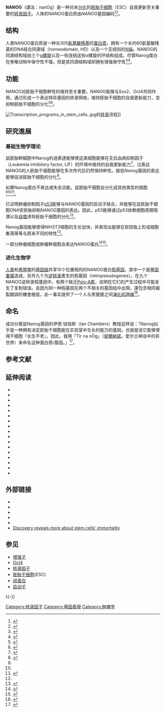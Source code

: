{{dablink|NANOG重定向至此，关于缩写同样为「NANOG」的一个组织，详见条目「北美网络运营商集团」（North American Network Operators' Group）}}

{{Infobox_gene}}

'''NANOG'''（讀法：nanOg）是一种对未[[细胞分化|分化]]的[[胚胎干细胞|胚胎干细胞]]（ESC）自我更新至关重要的[[转录因子|转录因子]]。人体的NANOG蛋白质由''NANOG''基因编码<ref name="pmid12787504">{{cite journal | vauthors = Mitsui K, Tokuzawa Y, Itoh H, Segawa K, Murakami M, Takahashi K, Maruyama M, Maeda M, Yamanaka S | title = The homeoprotein Nanog is required for maintenance of pluripotency in mouse epiblast and ES cells | journal = Cell | volume = 113 | issue = 5 | pages = 631–42 | date = May 2003 | pmid = 12787504 | doi = 10.1016/S0092-8674(03)00393-3 }}</ref><ref name="pmid12787505">{{cite journal | vauthors = Chambers I, Colby D, Robertson M, Nichols J, Lee S, Tweedie S, Smith A | title = Functional expression cloning of Nanog, a pluripotency sustaining factor in embryonic stem cells | journal = Cell | volume = 113 | issue = 5 | pages = 643–55 | date = May 2003 | pmid = 12787505 | doi = 10.1016/S0092-8674(03)00392-1 }}</ref>。

== 结构 ==
人类NANOG蛋白质是一种长305[[氨基酸|氨基酸残基]]的[[蛋白质|蛋白质]]，拥有一个长约60氨基酸残基的DNA结合同源域（homeodomain, HD）以及一个无规则的[[N端|N端]]。NANOG的同源结构域由三个[[α螺旋|α螺旋]]以及一些连结这些α螺旋的环结构组成。尽管Nanog蛋白在脊椎动物中保守性不强，但是其同源结构域却拥有很强保守性<ref>{{cite journal |authors = Gehring WJ, et al |year=1994 |title = Homeodomain-DNA recognition |journal = Cell |volume = 78 |issue = 2 |pages = 211–223}}</ref><ref>{{cite journal |authors = Gehring WJ, Affolter M, Bürglin T |year = 1994 |title = Homeodomain protein |url = https://archive.org/details/sim_annual-review-of-biochemistry_1994_63/page/487 |journal = Annu Rev Biochem |issue = 63 |pages = 487–526}}</ref>。

== 功能 ==
NANOG对胚胎干细胞幹性的维持至关重要。NANOG能够与Sox2、Oct4共同作用，通过形成一个表达特异基因的转录网络，维持胚胎干细胞的自我更新能力，並抑制胚胎干细胞的分化<ref>{{cite web |url = https://www.ncbi.nlm.nih.gov/gene/79923 |publisher = NCBI |title = NANOG Nanog homeobox [ Homo sapiens (human) ] |accessdate = 2016-12-18 |archive-date = 2020-09-22 |archive-url = https://web.archive.org/web/20200922090948/https://www.ncbi.nlm.nih.gov/gene/79923 |dead-url = no }}</ref><ref>{{cite journal |title = Regulatory networks in embryo-derived pluripotent stem cells |authors = Boiani M, Schöler HR |journal = Nat Rev Mol Cell Biol |date = 2005-12 |volume = 6 |issue = 11 |pages = 872-84 }}</ref>。

[[File:Transcription_programs_in_stem_cells..jpg|thumb]]的[[转录|转录]]流程]]
{{clear}}

==研究進展==
===基础生物学理论===
鼠胚胎幹細胞中Nanog的過表達能够使这类细胞能够在无白血病抑制因子（Leukemia inhibitory factor, LIF）的环境中维持的自我更新能力<ref name="pmid16501172">{{cite journal | vauthors = Darr H, Mayshar Y, Benvenisty N | title = Overexpression of NANOG in human ES cells enables feeder-free growth while inducing primitive ectoderm features | journal = Development | volume = 133 | issue = 6 | pages = 1193–201 | date = Mar 2006 | pmid = 16501172 | doi = 10.1242/dev.02286 }}</ref>，过表达NANOG的人胚胎干细胞能够在多次传代后仍然保持幹性。敲低''Nanog''基因的表达能够促进胚胎干细胞的分化<ref name="pmid15749924">{{cite journal | vauthors = Zaehres H, Lensch MW, Daheron L, Stewart SA, Itskovitz-Eldor J, Daley GQ | title = High-efficiency RNA interference in human embryonic stem cells | journal = Stem Cells | volume = 23 | issue = 3 | pages = 299–305 | date = Mar 2005 | pmid = 15749924 | doi = 10.1634/stemcells.2004-0252 }}</ref>。

如果Nanog蛋白不表达或失去功能，鼠胚胎干细胞会分化成其他类型的细胞<ref name="pmid12787504" /><ref name="pmid12787505" /><ref name="pmid15619621">{{cite journal | vauthors = Lin T, Chao C, Saito S, Mazur SJ, Murphy ME, Appella E, Xu Y | title = p53 induces differentiation of mouse embryonic stem cells by suppressing Nanog expression | journal = Nature Cell Biology | volume = 7 | issue = 2 | pages = 165–71 | date = Feb 2005 | pmid = 15619621 | doi = 10.1038/ncb1211 }}</ref>。

已证明肿瘤抑制因子[[p53|p53]]能够与''NANOG''基因的启动子结合，并能够在鼠胚胎干细胞DNA受损後抑制''NANOG''基因的表达。因此，p53能够通过p53依赖细胞周期阻滞以及[[自噬|自噬]]诱导胚胎干细胞的分化<ref name="pmid15619621" />。

Nanog基因能够使得NIH3T3细胞的生长加快，并表现出能够在软琼脂上形成细胞集落等等与原来不同的特性<ref name="pmid16540082">{{cite journal | vauthors = Piestun D, Kochupurakkal BS, Jacob-Hirsch J, Zeligson S, Koudritsky M, Domany E, Amariglio N, Rechavi G, Givol D | title = Nanog transforms NIH3T3 cells and targets cell-type restricted genes | journal = Biochemical and Biophysical Research Communications | volume = 343 | issue = 1 | pages = 279–85 | date = Apr 2006 | pmid = 16540082 | doi = 10.1016/j.bbrc.2006.02.152 }}</ref>。

一部分肿瘤细胞或肿瘤幹细胞会表达NANOG蛋白<ref>{{cite journal |authors = Gong, Shuai, et al. |title = Regulation of NANOG in cancer cells.|journal = Molecular Carcinogenesis 54.9(2015):679–687.}}</ref><ref name="pmid15982323">{{cite journal | vauthors = Hoei-Hansen CE, Almstrup K, Nielsen JE, Brask Sonne S, Graem N, Skakkebaek NE, Leffers H, Rajpert-De Meyts E | title = Stem cell pluripotency factor NANOG is expressed in human fetal gonocytes, testicular carcinoma in situ and germ cell tumours | journal = Histopathology | volume = 47 | issue = 1 | pages = 48–56 | date = Jul 2005 | pmid = 15982323 | doi = 10.1111/j.1365-2559.2005.02182.x }}</ref>。

=== 进化生物学 ===
[[人类|人类]]和[[黑猩猩|黑猩猩]]的[[基因組|基因組]]共享10个位置相同的NANOG蛋白[[假基因|假基因]]，其中一个是[[基因重複|基因重複]]造成，另外九个为[[逆转录|逆转录]]產生的假基因（retropseudogenes）。在九个NANOG逆转录假基因中，有两个缺乏[[多腺苷酸化|Poly-A尾]]，说明在它们的产生过程中可能发生了复制错误。且因为同一种假基因在两个不相关的基因组中出現，還包含相同複製錯誤的機會極低，此一事实提供了一个人与黑猩猩之间[[演化的證據|演化的證據]]<ref name="isbn1-59102-564-8">{{cite book | author = Daniel J. Fairbanks | authorlink = | title = Relics of Eden: The Powerful Evidence of Evolution in Human DNA | edition = | publisher = Prometheus Books | location = Buffalo, N.Y | year = 2007 | origyear = | pages = 94–96, 177–182 | quote = | ISBN = 1-59102-564-8 }}</ref>。

== 命名 ==
成功分离鼠Nanog基因的伊恩·钱伯斯（Ian Chambers）教授这样说：「Nanog似乎是一种拥有决定胚胎干细胞能在实验室中生长的能力的基因，也就是说它能够使得干细胞『长生不老』，因此，我用「Tír na nÓg」（[[提爾納諾|提爾納諾]]，爱尔兰神话中的异世界）来命名这种蛋白质/基因。」<ref>{{cite web |url = http://www.sciencedaily.com/releases/2003/06/030602024530.htm |title = ScienceDaily: Cells Of The Ever Young: Getting Closer To The Truth |accessdate = 2007-07-26 |archive-date = 2012-03-25 |archive-url = https://www.webcitation.org/66QsYLJgS?url=http://www.sciencedaily.com/releases/2003/06/030602024530.htm |dead-url = no }}</ref>。

== 参考文献 ==
{{Reflist|30em}}

== 延伸阅读 ==
{{refbegin|40em}}
* {{cite journal | vauthors = Cavaleri F, Schöler HR | title = Nanog: a new recruit to the embryonic stem cell orchestra | journal = Cell | volume = 113 | issue = 5 | pages = 551–2 | date = May 2003 | pmid = 12787492 | doi = 10.1016/S0092-8674(03)00394-5 }}
* {{cite journal | vauthors = Constantinescu S | title = Stemness, fusion and renewal of hematopoietic and embryonic stem cells | journal = Journal of Cellular and Molecular Medicine | volume = 7 | issue = 2 | pages = 103–12 | year = 2004 | pmid = 12927049 | doi = 10.1111/j.1582-4934.2003.tb00209.x }}
* {{cite journal | vauthors = Pan G, Thomson JA | title = Nanog and transcriptional networks in embryonic stem cell pluripotency | journal = Cell Research | volume = 17 | issue = 1 | pages = 42–9 | date = Jan 2007 | pmid = 17211451 | doi = 10.1038/sj.cr.7310125 }}
* {{cite journal | vauthors = Mitsui K, Tokuzawa Y, Itoh H, Segawa K, Murakami M, Takahashi K, Maruyama M, Maeda M, Yamanaka S | title = The homeoprotein Nanog is required for maintenance of pluripotency in mouse epiblast and ES cells | journal = Cell | volume = 113 | issue = 5 | pages = 631–42 | date = May 2003 | pmid = 12787504 | doi = 10.1016/S0092-8674(03)00393-3 }}
* {{cite journal | vauthors = Chambers I, Colby D, Robertson M, Nichols J, Lee S, Tweedie S, Smith A | title = Functional expression cloning of Nanog, a pluripotency sustaining factor in embryonic stem cells | journal = Cell | volume = 113 | issue = 5 | pages = 643–55 | date = May 2003 | pmid = 12787505 | doi = 10.1016/S0092-8674(03)00392-1 }}
* {{cite journal | vauthors = Clark AT, Rodriguez RT, Bodnar MS, Abeyta MJ, Cedars MI, Turek PJ, Firpo MT, Reijo Pera RA | title = Human STELLAR, NANOG, and GDF3 genes are expressed in pluripotent cells and map to chromosome 12p13, a hotspot for teratocarcinoma | journal = Stem Cells | volume = 22 | issue = 2 | pages = 169–79 | year = 2004 | pmid = 14990856 | doi = 10.1634/stemcells.22-2-169 }}
* {{cite journal | vauthors = Hart AH, Hartley L, Ibrahim M, Robb L | title = Identification, cloning and expression analysis of the pluripotency promoting Nanog genes in mouse and human | journal = Developmental Dynamics | volume = 230 | issue = 1 | pages = 187–98 | date = May 2004 | pmid = 15108323 | doi = 10.1002/dvdy.20034 }}
* {{cite journal | vauthors = Booth HA, Holland PW | title = Eleven daughters of NANOG | journal = Genomics | volume = 84 | issue = 2 | pages = 229–38 | date = Aug 2004 | pmid = 15233988 | doi = 10.1016/j.ygeno.2004.02.014 }}
* {{cite journal | vauthors = Hatano SY, Tada M, Kimura H, Yamaguchi S, Kono T, Nakano T, Suemori H, Nakatsuji N, Tada T | title = Pluripotential competence of cells associated with Nanog activity | journal = Mechanisms of Development | volume = 122 | issue = 1 | pages = 67–79 | date = Jan 2005 | pmid = 15582778 | doi = 10.1016/j.mod.2004.08.008 }}
* {{cite journal | vauthors = Deb-Rinker P, Ly D, Jezierski A, Sikorska M, Walker PR | title = Sequential DNA methylation of the Nanog and Oct-4 upstream regions in human NT2 cells during neuronal differentiation | journal = The Journal of Biological Chemistry | volume = 280 | issue = 8 | pages = 6257–60 | date = Feb 2005 | pmid = 15615706 | doi = 10.1074/jbc.C400479200 }}
* {{cite journal | vauthors = Zaehres H, Lensch MW, Daheron L, Stewart SA, Itskovitz-Eldor J, Daley GQ | title = High-efficiency RNA interference in human embryonic stem cells | journal = Stem Cells | volume = 23 | issue = 3 | pages = 299–305 | date = Mar 2005 | pmid = 15749924 | doi = 10.1634/stemcells.2004-0252 }}
* {{cite journal | vauthors = Hoei-Hansen CE, Almstrup K, Nielsen JE, Brask Sonne S, Graem N, Skakkebaek NE, Leffers H, Rajpert-De Meyts E | title = Stem cell pluripotency factor NANOG is expressed in human fetal gonocytes, testicular carcinoma in situ and germ cell tumours | journal = Histopathology | volume = 47 | issue = 1 | pages = 48–56 | date = Jul 2005 | pmid = 15982323 | doi = 10.1111/j.1365-2559.2005.02182.x }}
* {{cite journal | vauthors = Hyslop L, Stojkovic M, Armstrong L, Walter T, Stojkovic P, Przyborski S, Herbert M, Murdoch A, Strachan T, Lako M | title = Downregulation of NANOG induces differentiation of human embryonic stem cells to extraembryonic lineages | journal = Stem Cells | volume = 23 | issue = 8 | pages = 1035–43 | date = Sep 2005 | pmid = 15983365 | doi = 10.1634/stemcells.2005-0080 }}
* {{cite journal | vauthors = Oh JH, Do HJ, Yang HM, Moon SY, Cha KY, Chung HM, Kim JH | title = Identification of a putative transactivation domain in human Nanog | journal = Experimental & Molecular Medicine | volume = 37 | issue = 3 | pages = 250–4 | date = Jun 2005 | pmid = 16000880 | doi = 10.1038/emm.2005.33 }}
* {{cite journal | vauthors = Boyer LA, Lee TI, Cole MF, Johnstone SE, Levine SS, Zucker JP, Guenther MG, Kumar RM, Murray HL, Jenner RG, Gifford DK, Melton DA, Jaenisch R, Young RA | title = Core transcriptional regulatory circuitry in human embryonic stem cells | journal = Cell | volume = 122 | issue = 6 | pages = 947–56 | date = Sep 2005 | pmid = 16153702 | pmc = 3006442 | doi = 10.1016/j.cell.2005.08.020 }}
* {{cite journal | vauthors = Kim JS, Kim J, Kim BS, Chung HY, Lee YY, Park CS, Lee YS, Lee YH, Chung IY | title = Identification and functional characterization of an alternative splice variant within the fourth exon of human nanog | journal = Experimental & Molecular Medicine | volume = 37 | issue = 6 | pages = 601–7 | date = Dec 2005 | pmid = 16391521 | doi = 10.1038/emm.2005.73 }}
* {{cite journal | vauthors = Darr H, Mayshar Y, Benvenisty N | title = Overexpression of NANOG in human ES cells enables feeder-free growth while inducing primitive ectoderm features | journal = Development | volume = 133 | issue = 6 | pages = 1193–201 | date = Mar 2006 | pmid = 16501172 | doi = 10.1242/dev.02286 }}
{{refend}}

== 外部链接 ==
* {{MeshName|NANOG+protein,+human}}
* {{MeshName|Nanog+protein,+mouse}}
* {{FactorBook|NANOG}}
* {{cite web |url=http://jura.wi.mit.edu/young_public/hESregulation/index.html |title=Core Transcriptional Regulatory Circuitry in Human Embryonic Stem Cells |author= |authorlink= |work=Young Lab |publisher=Whitehead Institute for Biomedical Research |pages= |archiveurl=https://web.archive.org/web/20090628185523/http://jura.wi.mit.edu/young_public/hESregulation/index.html |archivedate=2009-06-28 |quote= |accessdate=2009-02-28 |deadurl=yes }}
* {{cite web | url = http://www.wi.mit.edu/research/summaries/jaenisch.html | title = Jaenisch Lab Research Summary | author =  | authorlink =  | work =  | publisher = Whitehead Institute | pages =  | archiveurl = https://web.archive.org/web/20120626025323/http://www.wi.mit.edu/research/summaries/jaenisch.html | archivedate = 2012-06-26 | quote =  | accessdate = 2009-02-28 | dead-url = no }}
* [https://web.archive.org/web/20130525111306/http://www.wellcome.ac.uk/News/2009/News/WTX056296.htm Discovery reveals more about stem cells' immortality]

== 参见 ==
{{Portal|分子与细胞生物学|医学}}
* [[增强子|增强子]]
* [[Oct4|Oct4]]
* [[转录因子|转录因子]]
* [[胚胎干细胞|胚胎干细胞]](ESC)
* [[组蛋白|组蛋白]]
* [[启动子|启动子]]

{{-}}
{{Transcription factors|g3}}
{{Authority control}}

[[Category:转录因子|Category:转录因子]]
[[Category:基因表現|Category:基因表現]]
[[Category:肿瘤学|Category:肿瘤学]]